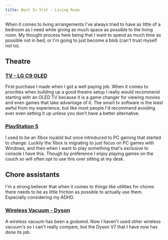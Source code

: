 ```yaml
---
title: Best In Slot - Living Room
---
```


When it comes to living arrangements I've always tried to have as little of a bedroom as I need while giving as much space as possible to the living room. My thought process here being that I want to spend as much time as possible not in bed, or I'm going to just become a blob (can't trust myself not to).

## Theatre

### [TV - LG C9 OLED](https://www.lg.com/us/tvs/lg-OLED55C9PUA-oled-4k-tv)

First purchase I made when I got a well paying job. When it comes to priorities when building up a good theatre setup I really would recommend starting with an OLED TV because it is a game changer for viewing movies and even games that take advantage of it. The smart tv software is the least awful from my experience, but like most people I'd recommend avoiding ever even setting it up unless you don't have a better alternative.

### [PlayStation 5](https://www.playstation.com/en-us/ps5/)

I used to be an Xbox loyalist but once introduced to PC gaming that started to change. Luckily the Xbox is migrating to just focus on PC games with Windows, and then when I want to play something that's exclusive to console I have this. Though by preference I enjoy playing games on the couch so will often opt to use this over sitting at my desk.

## Chore assistants

I'm a strong believer that when it comes to things like utilities for chores there needs to be as little friction as possible to actually use them. Especially considering my ADHD.

### [Wireless Vacuum - Dyson](https://www.dyson.com/vacuum-cleaners/cordless/v8)

A wireless vacuum has been a godsend. Now I haven't used other wireless vacuum's so I can't really compare, but the Dyson V7 that I have now has done its job.
